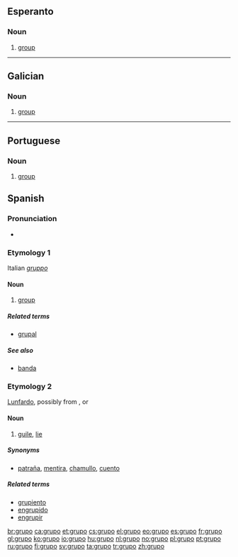 ==Esperanto==

===Noun===
{{eo-noun}}

# [[group]]

----

==Galician==

===Noun===
{{gl-noun|m}}

# [[group]]

----

==Portuguese==

===Noun===
{{pt-noun|m}}

# [[group]]

==Spanish==

===Pronunciation===
* {{hyphenation|gru|po}}

===Etymology 1===
Italian ''[[gruppo]]''

====Noun====
{{es-noun|m}}

# [[group]]

=====Related terms=====
* [[grupal]] {{pos_a}}

=====See also=====
* [[banda]] {{f}}

===Etymology 2===
[[Lunfardo]], possibly from {{etyl|fr|es}} {{term|lang=fr|croupier}}, or {{etyl|it|es}} {{term|lang=it|groppo}}

====Noun====
{{es-noun|m}}

# {{context|Chile|Argentina|Uruguay|colloquial}} [[guile]], [[lie]]

=====Synonyms=====
* {{sense|lie}} [[patraña]], [[mentira]], [[chamullo]], [[cuento]]

=====Related terms=====
* [[grupiento]]
* [[engrupido]]
* [[engrupir]]

[[br:grupo]]
[[ca:grupo]]
[[et:grupo]]
[[cs:grupo]]
[[el:grupo]]
[[eo:grupo]]
[[es:grupo]]
[[fr:grupo]]
[[gl:grupo]]
[[ko:grupo]]
[[io:grupo]]
[[hu:grupo]]
[[nl:grupo]]
[[no:grupo]]
[[pl:grupo]]
[[pt:grupo]]
[[ru:grupo]]
[[fi:grupo]]
[[sv:grupo]]
[[ta:grupo]]
[[tr:grupo]]
[[zh:grupo]]